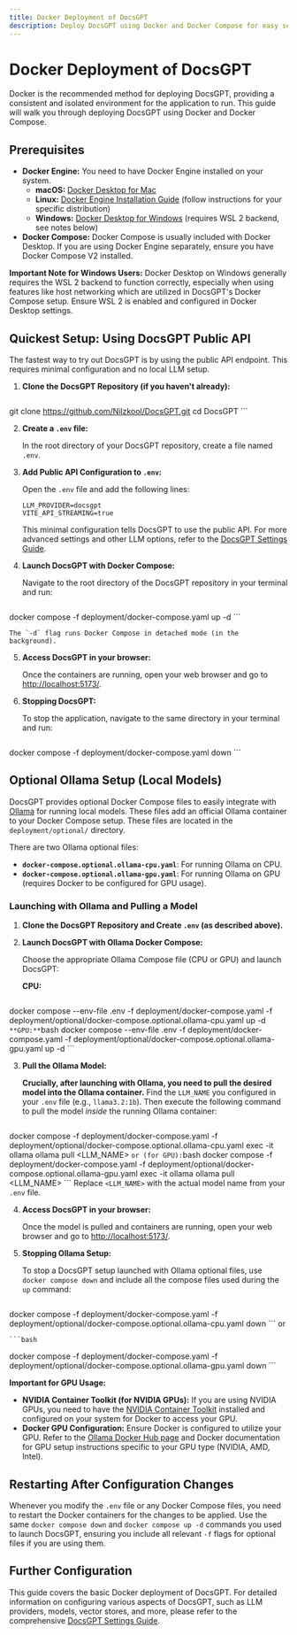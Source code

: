 ```yaml
---
title: Docker Deployment of DocsGPT
description: Deploy DocsGPT using Docker and Docker Compose for easy setup and management.
---
```


# Docker Deployment of DocsGPT

Docker is the recommended method for deploying DocsGPT, providing a consistent and isolated environment for the application to run. This guide will walk you through deploying DocsGPT using Docker and Docker Compose.

## Prerequisites

* **Docker Engine:** You need to have Docker Engine installed on your system.
    * **macOS:** [Docker Desktop for Mac](https://docs.docker.com/desktop/install/mac-install/)
    * **Linux:** [Docker Engine Installation Guide](https://docs.docker.com/engine/install/) (follow instructions for your specific distribution)
    * **Windows:** [Docker Desktop for Windows](https://docs.docker.com/desktop/install/windows-install/) (requires WSL 2 backend, see notes below)
* **Docker Compose:** Docker Compose is usually included with Docker Desktop. If you are using Docker Engine separately, ensure you have Docker Compose V2 installed.

**Important Note for Windows Users:** Docker Desktop on Windows generally requires the WSL 2 backend to function correctly, especially when using features like host networking which are utilized in DocsGPT's Docker Compose setup. Ensure WSL 2 is enabled and configured in Docker Desktop settings.

## Quickest Setup: Using DocsGPT Public API

The fastest way to try out DocsGPT is by using the public API endpoint. This requires minimal configuration and no local LLM setup.

1. **Clone the DocsGPT Repository (if you haven't already):**

    ```bash
git clone https://github.com/Nilzkool/DocsGPT.git
cd DocsGPT
    ```

2. **Create a `.env` file:**

    In the root directory of your DocsGPT repository, create a file named `.env`.

3. **Add Public API Configuration to `.env`:**

    Open the `.env` file and add the following lines:

    ```
    LLM_PROVIDER=docsgpt
    VITE_API_STREAMING=true
    ```

    This minimal configuration tells DocsGPT to use the public API. For more advanced settings and other LLM options, refer to the [DocsGPT Settings Guide](/Deploying/DocsGPT-Settings).

4. **Launch DocsGPT with Docker Compose:**

    Navigate to the root directory of the DocsGPT repository in your terminal and run:

    ```bash
docker compose -f deployment/docker-compose.yaml up -d
    ```

    The `-d` flag runs Docker Compose in detached mode (in the background).

5. **Access DocsGPT in your browser:**

    Once the containers are running, open your web browser and go to [http://localhost:5173/](http://localhost:5173/).

6. **Stopping DocsGPT:**

    To stop the application, navigate to the same directory in your terminal and run:

    ```bash
docker compose -f deployment/docker-compose.yaml down
    ```

## Optional Ollama Setup (Local Models)

DocsGPT provides optional Docker Compose files to easily integrate with [Ollama](https://ollama.com/) for running local models. These files add an official Ollama container to your Docker Compose setup. These files are located in the `deployment/optional/` directory.

There are two Ollama optional files:

* **`docker-compose.optional.ollama-cpu.yaml`**: For running Ollama on CPU.
* **`docker-compose.optional.ollama-gpu.yaml`**: For running Ollama on GPU (requires Docker to be configured for GPU usage).

### Launching with Ollama and Pulling a Model

1. **Clone the DocsGPT Repository and Create `.env` (as described above).**

2. **Launch DocsGPT with Ollama Docker Compose:**

    Choose the appropriate Ollama Compose file (CPU or GPU) and launch DocsGPT:

    **CPU:**
    ```bash
docker compose --env-file .env -f deployment/docker-compose.yaml -f deployment/optional/docker-compose.optional.ollama-cpu.yaml up -d
    ```
    **GPU:**
    ```bash
docker compose --env-file .env -f deployment/docker-compose.yaml -f deployment/optional/docker-compose.optional.ollama-gpu.yaml up -d
    ```

3. **Pull the Ollama Model:**

    **Crucially, after launching with Ollama, you need to pull the desired model into the Ollama container.** Find the `LLM_NAME` you configured in your `.env` file (e.g., `llama3.2:1b`). Then execute the following command to pull the model *inside* the running Ollama container:

    ```bash
docker compose -f deployment/docker-compose.yaml -f deployment/optional/docker-compose.optional.ollama-cpu.yaml exec -it ollama ollama pull <LLM_NAME>
    ```
    or (for GPU):
    ```bash
docker compose -f deployment/docker-compose.yaml -f deployment/optional/docker-compose.optional.ollama-gpu.yaml exec -it ollama ollama pull <LLM_NAME>
    ```
    Replace `<LLM_NAME>` with the actual model name from your `.env` file.

4. **Access DocsGPT in your browser:**

    Once the model is pulled and containers are running, open your web browser and go to [http://localhost:5173/](http://localhost:5173/).

5. **Stopping Ollama Setup:**

    To stop a DocsGPT setup launched with Ollama optional files, use `docker compose down` and include all the compose files used during the `up` command:

    ```bash
docker compose -f deployment/docker-compose.yaml -f deployment/optional/docker-compose.optional.ollama-cpu.yaml down
    ```
    or

    ```bash
docker compose -f deployment/docker-compose.yaml -f deployment/optional/docker-compose.optional.ollama-gpu.yaml down
    ```

**Important for GPU Usage:**

* **NVIDIA Container Toolkit (for NVIDIA GPUs):** If you are using NVIDIA GPUs, you need to have the [NVIDIA Container Toolkit](https://docs.nvidia.com/datacenter/cloud-native/container-toolkit/latest/install-guide.html) installed and configured on your system for Docker to access your GPU.
* **Docker GPU Configuration:** Ensure Docker is configured to utilize your GPU. Refer to the [Ollama Docker Hub page](https://hub.docker.com/r/ollama/ollama) and Docker documentation for GPU setup instructions specific to your GPU type (NVIDIA, AMD, Intel).

## Restarting After Configuration Changes

Whenever you modify the `.env` file or any Docker Compose files, you need to restart the Docker containers for the changes to be applied. Use the same `docker compose down` and `docker compose up -d` commands you used to launch DocsGPT, ensuring you include all relevant `-f` flags for optional files if you are using them.

## Further Configuration

This guide covers the basic Docker deployment of DocsGPT. For detailed information on configuring various aspects of DocsGPT, such as LLM providers, models, vector stores, and more, please refer to the comprehensive [DocsGPT Settings Guide](/Deploying/DocsGPT-Settings).